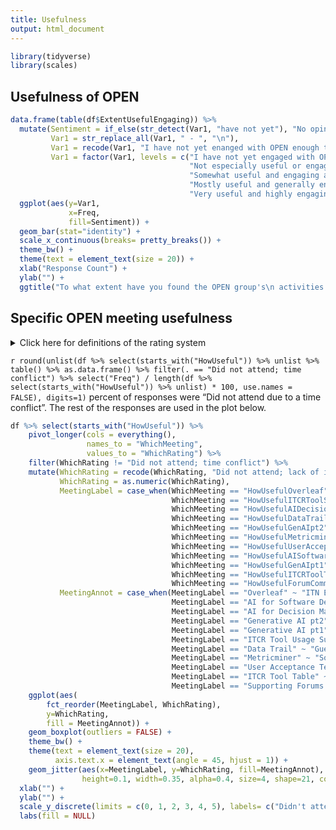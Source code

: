 ```yaml
---
title: Usefulness
output: html_document
---
```


```r
library(tidyverse)
library(scales)
```


## Usefulness of OPEN

```r
data.frame(table(df$ExtentUsefulEngaging)) %>%
  mutate(Sentiment = if_else(str_detect(Var1, "have not yet"), "No opinion", "Sentiment expressed"),
         Var1 = str_replace_all(Var1, " - ", "\n"),
         Var1 = recode(Var1, "I have not yet enanged with OPEN enough to form an opinion" = "I have not yet engaged with OPEN\nenough to form an opinion"),
         Var1 = factor(Var1, levels = c("I have not yet engaged with OPEN\nenough to form an opinion",
                                        "Not especially useful or engaging\nI have not found much value yet",
                                        "Somewhat useful and engaging at times\nThere is occasional benefit for me",
                                        "Mostly useful and generally engaging\nI usually walk away having learned something",
                                        "Very useful and highly engaging\nI consistently gain valuable insights"))) %>%
  ggplot(aes(y=Var1,
             x=Freq,
             fill=Sentiment)) +
  geom_bar(stat="identity") +
  scale_x_continuous(breaks= pretty_breaks()) +
  theme_bw() +
  theme(text = element_text(size = 20)) +
  xlab("Response Count") +
  ylab("") +
  ggtitle("To what extent have you found the OPEN group's\n activities and discussions to be useful and engaging?")
```

## Specific OPEN meeting usefulness

<details><summary>Click here for definitions of the rating system</summary>

* 5 = very useful
* 4 = useful
* 3 = somewhat useful
* 2 = a bit useful
* 1 = not useful
* 0 = did not attend meeting due to lack of interest

</details>

`r round(unlist(df %>% select(starts_with("HowUseful")) %>% unlist %>% table() %>% as.data.frame() %>% filter(. == "Did not attend; time conflict") %>% select("Freq") / length(df %>% select(starts_with("HowUseful")) %>% unlist) * 100, use.names = FALSE), digits=1)` percent of responses were "Did not attend due to a time conflict". The rest of the responses are used in the plot below.

```r
df %>% select(starts_with("HowUseful")) %>%
    pivot_longer(cols = everything(),
                 names_to = "WhichMeeting",
                 values_to = "WhichRating") %>%
    filter(WhichRating != "Did not attend; time conflict") %>%
    mutate(WhichRating = recode(WhichRating, "Did not attend; lack of interest" = "0"),
           WhichRating = as.numeric(WhichRating),
           MeetingLabel = case_when(WhichMeeting == "HowUsefulOverleaf" ~ "Overleaf",
                                    WhichMeeting == "HowUsefulITCRToolSoftwareSurvey" ~ "ITCR Tool Usage Survey",
                                    WhichMeeting == "HowUsefulAIDecisionMakers" ~ "AI for Decision Makers",
                                    WhichMeeting == "HowUsefulDataTrail" ~ "Data Trail",
                                    WhichMeeting == "HowUsefulGenAIpt2" ~ "Generative AI pt2",
                                    WhichMeeting == "HowUsefulMetricminer" ~ "Metricminer",
                                    WhichMeeting == "HowUsefulUserAcceptance" ~ "User Acceptance Testing",
                                    WhichMeeting == "HowUsefulAISoftwareDev" ~ "AI for Software Development",
                                    WhichMeeting == "HowUsefulGenAIpt1" ~ "Generative AI pt1",
                                    WhichMeeting == "HowUsefulITCRToolTable" ~ "ITCR Tool Table",
                                    WhichMeeting == "HowUsefulForumCommunities" ~ "Supporting Forums & User Communities"),
           MeetingAnnot = case_when(MeetingLabel == "Overleaf" ~ "ITN Education Session",
                                    MeetingLabel == "AI for Software Development" ~ "ITN Education Session",
                                    MeetingLabel == "AI for Decision Makers" ~ "ITN Education Session",
                                    MeetingLabel == "Generative AI pt2" ~ "Research Talk",
                                    MeetingLabel == "Generative AI pt1" ~ "Research Talk",
                                    MeetingLabel == "ITCR Tool Usage Survey" ~ "Research Activity",
                                    MeetingLabel == "Data Trail" ~ "Guest Education Session",
                                    MeetingLabel == "Metricminer" ~ "Software Introduction",
                                    MeetingLabel == "User Acceptance Testing" ~ "Guest Education Session",
                                    MeetingLabel == "ITCR Tool Table" ~ "Discussion",
                                    MeetingLabel == "Supporting Forums & User Communities" ~ "Guest Education Session")) %>%
    ggplot(aes(
        fct_reorder(MeetingLabel, WhichRating),
        y=WhichRating,
        fill = MeetingAnnot)) +
    geom_boxplot(outliers = FALSE) +
    theme_bw() +
    theme(text = element_text(size = 20),
          axis.text.x = element_text(angle = 45, hjust = 1)) +
    geom_jitter(aes(x=MeetingLabel, y=WhichRating, fill=MeetingAnnot),
                height=0.1, width=0.35, alpha=0.4, size=4, shape=21, color="black", stroke=1.5) +
  xlab("") +
  ylab("") +
  scale_y_discrete(limits = c(0, 1, 2, 3, 4, 5), labels= c("Didn't attend due to lack of interest", "Not useful", "A bit useful", "Somewhat useful", "Useful", "Very useful")) +
  labs(fill = NULL)
```
